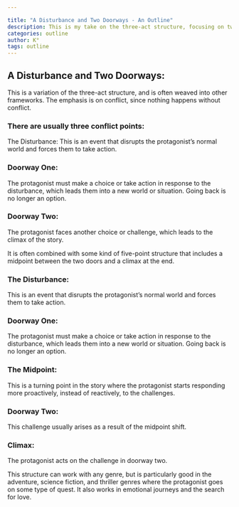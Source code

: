 ```yaml
---

title: "A Disturbance and Two Doorways - An Outline"
description: This is my take on the three-act structure, focusing on two crucial doorways that transform the protagonist's journey. I break down how these transition points work with a story's disturbance and climax, creating a clear path through your narrative. While it works beautifully with adventure and sci-fi, I've found this framework adapts well to any genre where characters face life-changing choices, from emotional journeys to romance.
categories: outline
author: K°
tags: outline
---
```


## A Disturbance and Two Doorways:
This is a variation of the three-act structure, and is often weaved into other frameworks. The emphasis is on conflict, since nothing happens without conflict.

### There are usually three conflict points:
The Disturbance: This is an event that disrupts the protagonist’s normal world and forces them to take action.

### Doorway One:
The protagonist must make a choice or take action in response to the disturbance, which leads them into a new world or situation. Going back is no longer an option.

### Doorway Two:
The protagonist faces another choice or challenge, which leads to the climax of the story.

It is often combined with some kind of five-point structure that includes a midpoint between the two doors and a climax at the end.

### The Disturbance:
This is an event that disrupts the protagonist’s normal world and forces them to take action.

### Doorway One:
The protagonist must make a choice or take action in response to the disturbance, which leads them into a new world or situation. Going back is no longer an option.

### The Midpoint:
This is a turning point in the story where the protagonist starts responding more proactively, instead of reactively, to the challenges.

### Doorway Two:
This challenge usually arises as a result of the midpoint shift.

### Climax:
The protagonist acts on the challenge in doorway two.

This structure can work with any genre, but is particularly good in the adventure, science fiction, and thriller genres where the protagonist goes on some type of quest. It also works in emotional journeys and the search for love.

